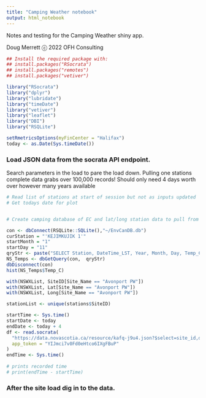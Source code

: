 ```yaml
---
title: "Camping Weather notebook"
output: html_notebook
---
```


Notes and testing for the Camping Weather shiny app.

Doug Merrett ⓒ 2022 OFH Consulting

```r
## Install the required package with:
## install.packages("RSocrata")
## install.packages("remotes")
## install.packages("vetiver")

library("RSocrata")
library("dplyr")
library("lubridate")
library("timeDate")
library("vetiver")
library("leaflet")
library("DBI")
library("RSQLite")

setRmetricsOptions(myFinCenter = "Halifax")
today <- as.Date(Sys.timeDate())
```
### Load JSON data from the socrata API endpoint.
Search parameters in the load to pare the load down.  Pulling one stations complete data grabs over 100,000 records!
Should only need 4 days worth over however many years available
```r
# Read list of stations at start of session but not as inputs updated
# Get todays date for plot


# Create camping database of EC and lat/long station data to pull from

con <- dbConnect(RSQLite::SQLite(),"~/EnvCanDB.db")
curStation = "'KEJIMKUJIK 1'"
startMonth = "1"
startDay = "11"
qryStr <- paste("SELECT Station, DateTime_LST, Year, Month, Day, Temp_C from EC_temps WHERE Station LIKE ", curStation, " AND Month = ", startMonth, "AND Day = ", startDay, sep = " ")    
NS_Temps <- dbGetQuery(con,  qryStr)
dbDisconnect(con)
hist(NS_Temps$Temp_C)

with(NSWXList, SiteID[Site_Name == "Avonport PW"])
with(NSWXList, Lat[Site_Name == "Avonport PW"])
with(NSWXList, Long[Site_Name == "Avonport PW"])

stationList <- unique(stations$SiteID)

startTime <- Sys.time()
startDate <- today
endDate <- today + 4
df <- read.socrata(
  "https://data.novascotia.ca/resource/kafq-j9u4.json?$select=site_id,datetimeutc,air_temperature,date_extract_m(datetimeutc) as month,date_extract_d(datetimeutc) as theday&$where=month = 10 AND (theday between 15 and 19) AND site_id='RNSAM'",
  app_token = "YIJmci7v0Fd0eHtco6IXgFBuP"
)
endTime <- Sys.time()
  
# prints recorded time
# print(endTime - startTime)
```
### After the site load dig in to the data.

```r


```
